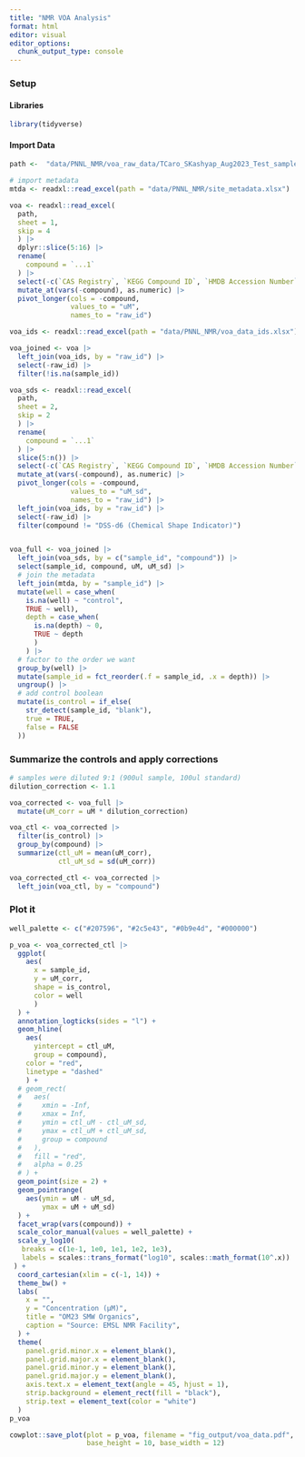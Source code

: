 ```yaml
---
title: "NMR VOA Analysis"
format: html
editor: visual
editor_options: 
  chunk_output_type: console
---
```


### Setup

#### Libraries

```r
library(tidyverse)
```

#### Import Data

```r
path <-  "data/PNNL_NMR/voa_raw_data/TCaro_SKashyap_Aug2023_Test_samples_NMR_uncorrected_concentrations_09032023.xlsx"

# import metadata
mtda <- readxl::read_excel(path = "data/PNNL_NMR/site_metadata.xlsx")

voa <- readxl::read_excel(
  path, 
  sheet = 1, 
  skip = 4
  ) |> 
  dplyr::slice(5:16) |> 
  rename(
    compound = `...1`
  ) |> 
  select(-c(`CAS Registry`, `KEGG Compound ID`, `HMDB Accession Number`, `PubChem Compound`, `Formula`, `Weight`, `Author`)) |> 
  mutate_at(vars(-compound), as.numeric) |> 
  pivot_longer(cols = -compound,
               values_to = "uM",
               names_to = "raw_id")

voa_ids <- readxl::read_excel(path = "data/PNNL_NMR/voa_data_ids.xlsx")

voa_joined <- voa |> 
  left_join(voa_ids, by = "raw_id") |> 
  select(-raw_id) |> 
  filter(!is.na(sample_id))

voa_sds <- readxl::read_excel(
  path,
  sheet = 2,
  skip = 2
  ) |> 
  rename(
    compound = `...1`
  ) |> 
  slice(5:n()) |> 
  select(-c(`CAS Registry`, `KEGG Compound ID`, `HMDB Accession Number`, `PubChem Compound`, `Formula`, `Weight`, `Author`)) |> 
  mutate_at(vars(-compound), as.numeric) |> 
  pivot_longer(cols = -compound,
               values_to = "uM_sd",
               names_to = "raw_id") |> 
  left_join(voa_ids, by = "raw_id") |> 
  select(-raw_id) |> 
  filter(compound != "DSS-d6 (Chemical Shape Indicator)")


voa_full <- voa_joined |> 
  left_join(voa_sds, by = c("sample_id", "compound")) |> 
  select(sample_id, compound, uM, uM_sd) |> 
  # join the metadata
  left_join(mtda, by = "sample_id") |> 
  mutate(well = case_when(
    is.na(well) ~ "control",
    TRUE ~ well),
    depth = case_when(
      is.na(depth) ~ 0,
      TRUE ~ depth
      )
    ) |>
  # factor to the order we want
  group_by(well) |> 
  mutate(sample_id = fct_reorder(.f = sample_id, .x = depth)) |> 
  ungroup() |> 
  # add control boolean
  mutate(is_control = if_else(
    str_detect(sample_id, "blank"),
    true = TRUE,
    false = FALSE
  ))
```

### Summarize the controls and apply corrections

```r
# samples were diluted 9:1 (900ul sample, 100ul standard)
dilution_correction <- 1.1

voa_corrected <- voa_full |> 
  mutate(uM_corr = uM * dilution_correction)

voa_ctl <- voa_corrected |> 
  filter(is_control) |> 
  group_by(compound) |> 
  summarize(ctl_uM = mean(uM_corr),
            ctl_uM_sd = sd(uM_corr))

voa_corrected_ctl <- voa_corrected |> 
  left_join(voa_ctl, by = "compound")
```

### Plot it

```r

well_palette <- c("#207596", "#2c5e43", "#0b9e4d", "#000000")

p_voa <- voa_corrected_ctl |> 
  ggplot(
    aes(
      x = sample_id,
      y = uM_corr,
      shape = is_control,
      color = well
      )
  ) +
  annotation_logticks(sides = "l") +
  geom_hline(
    aes(
      yintercept = ctl_uM,
      group = compound),
    color = "red",
    linetype = "dashed"
    ) +
  # geom_rect(
  #   aes(
  #     xmin = -Inf,
  #     xmax = Inf,
  #     ymin = ctl_uM - ctl_uM_sd,
  #     ymax = ctl_uM + ctl_uM_sd,
  #     group = compound
  #   ),
  #   fill = "red",
  #   alpha = 0.25
  # ) +
  geom_point(size = 2) +
  geom_pointrange(
    aes(ymin = uM - uM_sd,
        ymax = uM + uM_sd)
  ) +
  facet_wrap(vars(compound)) +
  scale_color_manual(values = well_palette) +
  scale_y_log10(
   breaks = c(1e-1, 1e0, 1e1, 1e2, 1e3),
   labels = scales::trans_format("log10", scales::math_format(10^.x))
 ) +
  coord_cartesian(xlim = c(-1, 14)) +
  theme_bw() +
  labs(
    x = "",
    y = "Concentration (µM)",
    title = "OM23 SMW Organics",
    caption = "Source: EMSL NMR Facility",
  ) +
  theme(
    panel.grid.minor.x = element_blank(),
    panel.grid.major.x = element_blank(),
    panel.grid.minor.y = element_blank(),
    panel.grid.major.y = element_blank(),
    axis.text.x = element_text(angle = 45, hjust = 1),
    strip.background = element_rect(fill = "black"),
    strip.text = element_text(color = "white")
  )
p_voa

cowplot::save_plot(plot = p_voa, filename = "fig_output/voa_data.pdf",
                   base_height = 10, base_width = 12)
```
